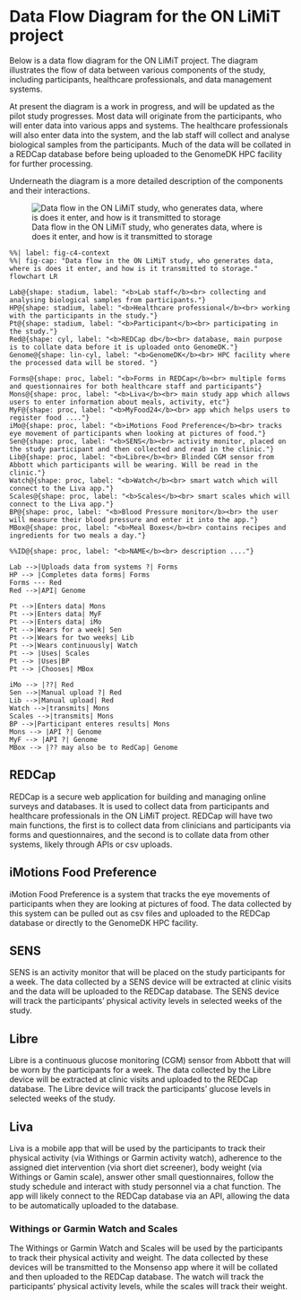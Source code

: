 # Data Flow Diagram for the ON LiMiT project

Below is a data flow diagram for the ON LiMiT project. The diagram illustrates the flow of data between various components of the study, including participants, healthcare professionals, and data management systems.

At present the diagram is a work in progress, and will be updated as the pilot study progresses. Most data will originate from the participants, who will enter data into various apps and systems. The healthcare professionals will also enter data into the system, and the lab staff will collect and analyse biological samples from the participants. Much of the data will be collated in a REDCap database before being uploaded to the GenomeDK HPC facility for further processing.

Underneath the diagram is a more detailed description of the components and their interactions.

![Data flow in the ON LiMiT study, who generates data, where is does it enter, and how is it transmitted to storage](/images/data-flow.png)

::: {.content-hidden}
```mermaid
%%| label: fig-c4-context
%%| fig-cap: "Data flow in the ON LiMiT study, who generates data, where is does it enter, and how is it transmitted to storage."
flowchart LR

Lab@{shape: stadium, label: "<b>Lab staff</b><br> collecting and analysing biological samples from participants."}
HP@{shape: stadium, label: "<b>Healthcare professional</b><br> working with the participants in the study."}
Pt@{shape: stadium, label: "<b>Participant</b><br> participating in the study."}
Red@{shape: cyl, label: "<b>REDCap db</b><br> database, main purpose is to collate data before it is uploaded onto GenomeDK."}
Genome@{shape: lin-cyl, label: "<b>GenomeDK</b><br> HPC facility where the processed data will be stored. "}

Forms@{shape: proc, label: "<b>Forms in REDCap</b><br> multiple forms and questionnaires for both healthcare staff and participants"}
Mons@{shape: proc, label: "<b>Liva</b><br> main study app which allows users to enter information about meals, activity, etc"}
MyF@{shape: proc, label: "<b>MyFood24</b><br> app which helps users to register food ...."}
iMo@{shape: proc, label: "<b>iMotions Food Preference</b><br> tracks eye movement of participants when looking at pictures of food."}
Sen@{shape: proc, label: "<b>SENS</b><br> activity monitor, placed on the study participant and then collected and read in the clinic."}
Lib@{shape: proc, label: "<b>Libre</b><br> Blinded CGM sensor from Abbott which participants will be wearing. Will be read in the clinic."}
Watch@{shape: proc, label: "<b>Watch</b><br> smart watch which will connect to the Liva app."}
Scales@{shape: proc, label: "<b>Scales</b><br> smart scales which will connect to the Liva app."}
BP@{shape: proc, label: "<b>Blood Pressure monitor</b><br> the user will measure their blood pressure and enter it into the app."}
MBox@{shape: proc, label: "<b>Meal Boxes</b><br> contains recipes and ingredients for two meals a day."}

%%ID@{shape: proc, label: "<b>NAME</b><br> description ...."}

Lab -->|Uploads data from systems ?| Forms
HP --> |Completes data forms| Forms
Forms --- Red
Red -->|API| Genome

Pt -->|Enters data| Mons
Pt -->|Enters data| MyF
Pt -->|Enters data| iMo
Pt -->|Wears for a week| Sen
Pt -->|Wears for two weeks| Lib
Pt -->|Wears continuously| Watch
Pt --> |Uses| Scales
Pt --> |Uses|BP
Pt --> |Chooses| MBox

iMo --> |??| Red
Sen -->|Manual upload ?| Red
Lib -->|Manual upload| Red
Watch -->|transmits| Mons
Scales -->|transmits| Mons
BP -->|Participant enteres results| Mons
Mons --> |API ?| Genome
MyF --> |API ?| Genome
MBox --> |?? may also be to RedCap| Genome
```
:::
## REDCap

REDCap is a secure web application for building and managing online surveys and databases. It is used to collect data from participants and healthcare professionals in the ON LiMiT project. REDCap will have two main functions, the first is to collect data from clinicians and participants via forms and questionnaires, and the second is to collate data from other systems, likely through APIs or csv uploads.

## iMotions Food Preference

iMotion Food Preference is a system that tracks the eye movements of participants when they are looking at pictures of food. The data collected by this system can be pulled out as csv files and uploaded to the REDCap database or directly to the GenomeDK HPC facility.

## SENS

SENS is an activity monitor that will be placed on the study participants for a week. The data collected by a SENS device will be extracted at clinic visits and the data will be uploaded to the REDCap database. The SENS device will track the participants' physical activity levels in selected weeks of the study.

## Libre

Libre is a continuous glucose monitoring (CGM) sensor from Abbott that will be worn by the participants for a week. The data collected by the Libre device will be extracted at clinic visits and uploaded to the REDCap database. The Libre device will track the participants' glucose levels in selected weeks of the study.

## Liva

Liva is a mobile app that will be used by the participants to track their physical activity (via Withings or Garmin activity watch), adherence to the assigned diet intervention (via short diet screener), body weight (via Withings or Gamin scale), answer other small questionnaires, follow the study schedule and interact with study personnel via a chat function. The app will likely connect to the REDCap database via an API, allowing the data to be automatically uploaded to the database.

### Withings or Garmin Watch and Scales

The Withings or Garmin Watch and Scales will be used by the participants to track their physical activity and weight. The data collected by these devices will be transmitted to the Monsenso app where it will be collated and then uploaded to the REDCap database. The watch will track the participants' physical activity levels, while the scales will track their weight.
